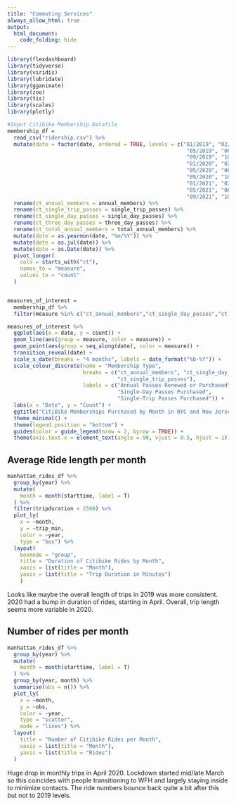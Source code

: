 ```yaml
---
title: "Commuting Services"
always_allow_html: true
output:
  html_document:
    code_folding: hide
---
```

```r
library(flexdashboard)
library(tidyverse)
library(viridis)
library(lubridate)
library(gganimate)
library(zoo)
library(tis)
library(scales)
library(plotly)

#Input Citibike Membership Datafile
membership_df = 
  read_csv("ridership.csv") %>%
  mutate(date = factor(date, ordered = TRUE, levels = c("01/2019", "02/2019", "03/2019", "04/2019",
                                                         "05/2019", "06/2019", "07/2019", "08/2019",
                                                         "09/2019", "10/2019", "11/2019", "12/2019",
                                                         "01/2020", "02/2020", "03/2020", "04/2020",
                                                         "05/2020", "06/2020", "07/2020", "08/2020",
                                                         "09/2020", "10/2020", "11/2020", "12/2020",
                                                         "01/2021", "02/2021", "03/2021", "04/2021",
                                                         "05/2021", "06/2021", "07/2021", "08/2021",
                                                         "09/2021", "10/2021"))) %>%
  rename(ct_annual_members = annual_members) %>%
  rename(ct_single_trip_passes = single_trip_passes) %>%
  rename(ct_single_day_passes = single_day_passes) %>%
  rename(ct_three_day_passes = three_day_passes) %>%
  rename(ct_total_annual_members = total_annual_members) %>%
  mutate(date = as.yearmon(date, "%m/%Y")) %>%
  mutate(date = as.jul(date)) %>%
  mutate(date = as.Date(date)) %>%
  pivot_longer(
    cols = starts_with("ct"),
    names_to = "measure",
    values_to = "count"
  ) 


measures_of_interest =
  membership_df %>%
  filter(measure %in% c("ct_annual_members","ct_single_day_passes","ct_single_trip_passes")) 
```


```r
measures_of_interest %>%
  ggplot(aes(x = date, y = count)) +
  geom_line(aes(group = measure, color = measure)) +
  geom_point(aes(group = seq_along(date), color = measure)) +
  transition_reveal(date) +
  scale_x_date(breaks = "4 months", labels = date_format("%b-%Y")) +
  scale_colour_discrete(name = "Membership Type",
                        breaks = c("ct_annual_members", "ct_single_day_passes",
                                   "ct_single_trip_passes"),
                        labels = c("Annual Passes Renewed or Purchased",
                                   "Single-Day Passes Purchased",
                                   "Single-Trip Passes Purchased")) +
  labs(x = "Date", y = "Count") +
  ggtitle("CitiBike Memberships Purchased by Month in NYC and New Jersey City") +
  theme_minimal() +
  theme(legend.position = "bottom") +
  guides(color = guide_legend(nrow = 2, byrow = TRUE)) +
  theme(axis.text.x = element_text(angle = 90, vjust = 0.5, hjust = 1))
```

## Average Ride length per month

```r
manhattan_rides_df %>% 
  group_by(year) %>% 
  mutate(
    month = month(starttime, label = T)
  ) %>% 
  filter(tripduration < 2500) %>% 
  plot_ly(
    x = ~month, 
    y = ~trip_min,
    color = ~year,
    type = "box") %>% 
  layout(
    boxmode = "group",
    title = "Duration of Citibike Rides by Month",
    xaxis = list(title = "Month"),
    yaxis = list(title = "Trip Duration in Minutes")
    )
```

Looks like maybe the overall length of trips in 2019 was more consistent. 2020 had a bump in duration of rides, starting in April. Overall, trip length seems more variable in 2020.

## Number of rides per month 

```r
manhattan_rides_df %>% 
  group_by(year) %>% 
  mutate(
    month = month(starttime, label = T)
  ) %>% 
  group_by(year, month) %>% 
  summarise(obs = n()) %>% 
  plot_ly(
    x = ~month, 
    y = ~obs, 
    color = ~year,
    type = "scatter",
    mode = "lines") %>%  
  layout(
    title = "Number of Citibike Rides per Month",
    xaxis = list(title = "Month"),
    yaxis = list(title = "Rides")
  )
```

Huge drop in monthly trips in April 2020. Lockdown started mid/late March so this coincides with people transitioning to WFH and largely staying inside to minimize contacts. The ride numbers bounce back quite a bit after this but not to 2019 levels.
